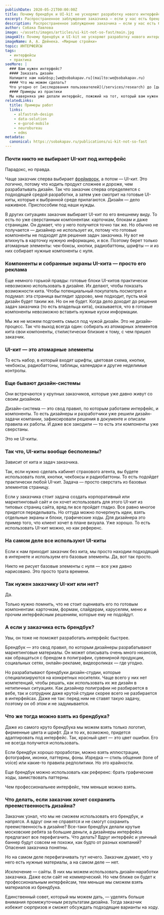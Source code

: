 ```yaml
---
publishDate: 2020-05-21T00:00:00Z
title: Почему брендбук и UI-kit не ускоряют разработку нового интерфейса
excerpt: Распространенное заблуждение заказчика — если у нас есть брендбук или UI-кит, дизайнерам будет проще и удобнее разрабатывать интерфейс. Это же почти конструктор. Поэтому ничего не придется разрабатывать с нуля — достаточно собирать страницы из готовых компонентов. Увы, это не так.
description: Распространенное заблуждение заказчика — если у нас есть брендбук или UI-кит, дизайнерам будет проще и удобнее разрабатывать интерфейс. Увы, это не так.
author: Собака Павлова
image: ~/assets/images/articles/ui-kit-not-so-fast/main.jpg
imageAlt: Почему брендбук и UI-kit не ускоряют разработку нового интерфейса
imageName: А, А. Дейнека. «Мирные стройки»
topic: ИНТЕРФЕЙСЫ
tags:
  - интерфейсы
  - практика
seeMore: |
  ### Вам нужен интерфейс?
  #### Заказать дизайн
  Напишите нам на&nbsp;[we@sobakapav.ru](mailto:we@sobakapav.ru)
  #### Что мы можем сделать?
  Что угодно от [исследования пользователей](/services/research) до [дизайна интерфейса под ключ](/services/turnkey). 
  #### Примеры из практики
  Мы наверняка уже делали интерфейс, пожожий на тот, который вам нужен. [Проверьте](https://sobakapav.ru/portfolio).
relatedLinks:
  title: Примеры работ
  links:
    - alfastrah-design
    - data-solution
    - e-gorod-mobile
    - neurobureau
    - edms
metadata:
  canonical: https://sobakapav.ru/publications/ui-kit-not-so-fast
---
```



### Почти никто не выбирает UI-кит под интерфейс

Парадокс, но правда.

Чаще заказчик сперва выбирает [фреймворк](https://sobakapav.ru/publications/frameworks-for-dummies), а потом — UI-кит. Это логично, потому что кодить продукт сложнее и дороже, чем разрабатывать дизайн. Так что заказчик сперва определяется с подходящей средой разработки, а затем уже смотрит на готовые UI-киты, которые к выбранной среде прилагаются. Дизайн — дело наживное. Приспособим под наши нужды.

В других ситуациях заказчик выбирает UI-кит по его внешнему виду. То есть по уже сверстанным компонентам: карточкам, блокам и даже страницам. Он думает, что у него получится точно так же. Но обычно не получается — дизайнер не использует их, потому что готовые компоненты не подходят для решения задач заказчика. Ну вот не впихнуть в карточку нужную информацию, и все. Поэтому берет только атомарные элементы: чек-боксы, кнопки, радиобаттоны, шрифты — и из них собирает нужные компоненты с нуля.

### Компоненты и собранные экраны UI-кита — просто его реклама

Еще немного горькой правды: готовые блоки UI-китов практически невозможно использовать в дизайне. Их делают, чтобы показать возможности кита. Чтобы потенциальный покупатель посмотрел и подумал: эта страница выглядит здорово, мне подходит, пусть мой дизайн будет таким же. Но он не будет. Когда дело доходит до решения задач заказчика (то есть владельца кита), оказывается, что в готовые компоненты невозможно вставить нужные куски информации.

Мы же не можем подгонять смысл под чужой дизайн. Это не дизайн-процесс. Так что выход всегда один: собирать из атомарных элементов кита свои компоненты, стилистически близкие к тому, с чем пришел заказчик.

### UI-кит — это атомарные элементы

То есть набор, в который входят шрифты, цветовая схема, кнопки, чекбоксы, радиобаттоны, таблицы, календари и другие неделимые контролы.

### Еще бывают дизайн-системы

Они встречаются у крупных заказчиков, которые уже давно живут со своим дизайном.

Дизайн-система — это свод правил, по которым работаем интерфейс, и компоненты. То есть дизайнеры и разработчики уже решили дизайн-задачи компании, зафиксировали решения в документе и описали правила их работы. И даже все закодили — то есть эти компоненты уже сверстаны.

Это не UI-киты.

### Так что, UI-киты вообще бесполезны?

Зависит от кита и задач заказчика.

Так, если нужно сделать кабинет страхового агента, вы будете использовать поля, кнопки, чекбоксы и радиобаттоны. То есть подойдет практически любой UI-кит. Задача — просто сверстать из базовых элементов страницу.

Если у заказчика стоит задача создать корпоративный или маркетинговый сайт и он хочет использовать для этого UI-кит из типовых страниц сайта, вряд ли все пройдет гладко. Все равно многое придется переделывать. Но оттуда можно почерпнуть идеи, взять отдельные экраны и блоки, графические ходы. Для дизайнера это пример того, что клиент хочет в плане визуала. Уже хорошо. То есть использовать UI-кит можно, но как референс.

### На самом деле все используют UI-киты

Если к нам приходит заказчик без кита, мы просто находим подходящий в интернете и используем его базовые элементы. Да, вот так просто.

Никто не рисует базовые элементы с нуля — все уже давно нарисовано. Это просто трата времени.

### Так нужен заказчику UI-кит или нет?

Да.

Только нужно помнить, что не стоит оценивать его по готовым компонентам: карточкам, формам, слайдерам, каруселям, меню и прочим интерфейсным решениям, которые ему не подойдут.

### А если у заказчика есть брендбук?

Увы, он тоже не поможет разработать интерфейс быстрее.

Брендбук — это свод правил, по которым дизайнеры разрабатывают маркетинговые материалы. Он может описывать очень много нюансов, как обращаться с брендом в полиграфии, сувенирной продукции, социальных сетях, онлайн-рекламе, видеороликах — где угодно.

Но разрабатывают брендбуки дизайн-студии, которые специализируются на конкретных носителях. Чаще всего у них нет компетенций, чтобы решать, как использовать их же дизайн в нетипичных ситуациях. Как дизайнер полиграфии не разбирается в вебе, так и сотрудник даже крутой студии скорее всего не разбирается в интерфейсах. Даже не так: перед ним не ставят такую задачу, поэтому он об этом и не задумывается.

### Что же тогда можно взять из брендбука?

Даже из самого круто брендбука мы можем взять только логотип, фирменные цвета и шрифт. Да и то их, возможно, придется адаптировать под интерфейс. Так, красный цвет — это цвет ошибки. Его не всегда получится использовать.

Если брендбук хорошо проработан, можно взять иллюстрации, фотографии, иконки, паттерны, фоны. Изредка — стиль общения (tone of voice) или какие-то правила редполитики. Но это крайности.

Еще брендбук можно использовать как референс: брать графические ходы, заимствовать паттерны.

Чем профессиональнее интерфейс, тем меньше можно взять.

### Что делать, если заказчик хочет сохранить преемственность дизайна?

Заказчик узнал, что мы не сможем использовать его брендбук, и напрягся. А вдруг они не справятся и не смогут сохранить преемственность в дизайне? Все-таки брендбук делали крутые московские ребята за большие деньги, а дизайнеры интерфейса предлагают все перефигачить. Что делать? Вдруг интерфейс и уличный баннер будут совсем не похожи, как будто от разных компаний? Опасения заказчика понятны.

Но на самом деле перефигачивать тут нечего. Заказчик думает, что у него есть нужные материалы, а на самом деле — нет.

Исключение — сайты. В них мы можем использовать дизайн-наработки заказчика. Даже если сайт не коммерческий. Но чем ближе он будет к профессиональным интерфейсам, тем меньше мы сможем взять материалов из брендбука.

Единственный совет, который мы можем дать, — уделять больше внимания промежуточным результатам дизайна. Тогда заказчик избежит сюрпризов и сможет обсуждать подходящие варианты на ходу.

